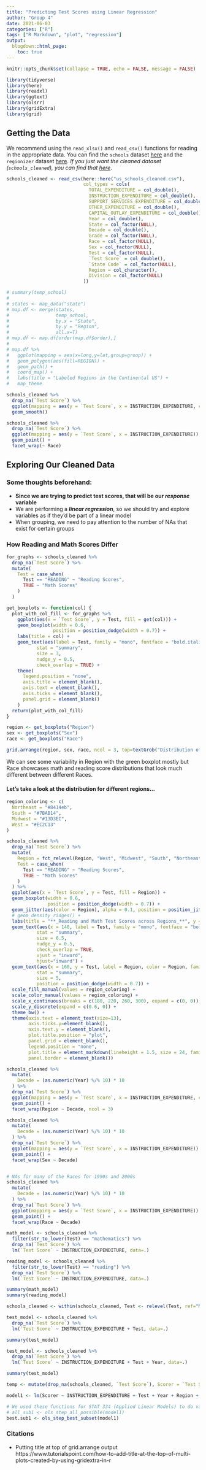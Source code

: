 ```yaml
---
title: "Predicting Test Scores using Linear Regression"
author: "Group 4"
date: 2021-06-03
categories: ["R"]
tags: ["R Markdown", "plot", "regression"]
output:
  blogdown::html_page:
    toc: true
---
```


```r
knitr::opts_chunk$set(collapse = TRUE, echo = FALSE, message = FALSE)
```

```r
library(tidyverse)
library(here)
library(readxl)
library(ggtext)
library(olsrr)
library(gridExtra)
library(grid)
```

<!-- <style> -->
<!--   aside.toc { -->
<!--     position: sticky; -->
<!--     left: 0; -->
<!--     top: 0; -->
<!--     width: 20vw; -->
<!--     height: 100%; -->
<!--   } -->
<!-- </style> -->

<!-- <aside class="toc"> -->
<!--   {{ if .Params.toc }} -->
<!--   {{ .TableOfContents }} -->
<!--   {{ end }} -->
<!-- </aside> -->

## Getting the Data

We recommend using the `read_xlsx()` and `read_csv()` functions for reading in the appropriate data. You can find the `schools` dataset [here](https://github.com/cprice59/FinalProject-STAT331/blob/main/US_schools_data.xlsx) and the `regionizer` dataset [here](https://github.com/cprice59/FinalProject-STAT331/blob/main/us%20census%20bureau%20regions%20and%20divisions.csv). _If you just want the cleaned dataset (`schools_cleaned`), you can find that [here](https://github.com/cprice59/FinalProject-STAT331/blob/main/us_schools_cleaned.csv)_.

```r
schools_cleaned <- read_csv(here::here("us_schools_cleaned.csv"),
                            col_types = cols(
                              TOTAL_EXPENDITURE = col_double(),
                              INSTRUCTION_EXPENDITURE = col_double(),
                              SUPPORT_SERVICES_EXPENDITURE = col_double(),
                              OTHER_EXPENDITURE = col_double(),
                              CAPITAL_OUTLAY_EXPENDITURE = col_double(),
                              Year = col_double(),
                              State = col_factor(NULL),
                              Decade = col_double(),
                              Grade = col_factor(NULL),
                              Race = col_factor(NULL),
                              Sex = col_factor(NULL),
                              Test = col_factor(NULL),
                              `Test Score` = col_double(),
                              `State Code` = col_factor(NULL),
                              Region = col_character(),
                              Division = col_factor(NULL)
                            ))
```


```r
# summary(temp_school)
# 
# states <- map_data("state")
# map.df <- merge(states,
#                 temp_school,
#                 by.x = "State",
#                 by.y = "Region",
#                 all.x=T)
# map.df <- map.df[order(map.df$order),]
# 
# map.df %>%
#   ggplot(mapping = aes(x=long,y=lat,group=group)) +
#   geom_polygon(aes(fill=REGION)) +
#   geom_path() +
#   coord_map() +
#   labs(title = "Labeled Regions in the Continental US") +
#   map_theme
```

```r
schools_cleaned %>%
  drop_na(`Test Score`) %>%
  ggplot(mapping = aes(y = `Test Score`, x = INSTRUCTION_EXPENDITURE, color = Region)) +
  geom_smooth()

schools_cleaned %>%
  drop_na(`Test Score`) %>%
  ggplot(mapping = aes(y = `Test Score`, x = INSTRUCTION_EXPENDITURE)) +
  geom_point() +
  facet_wrap(~ Race)
```

## Exploring Our Cleaned Data

### Some thoughts beforehand:
- **Since we are trying to predict test scores, that will be our _response_ variable**
- We are performing a **_linear regression_**, so we should try and explore variables as if they'd be part of a linear model
- When grouping, we need to pay attention to the number of NAs that exist for certain groups

### How Reading and Math Scores Differ

```r
for_graphs <- schools_cleaned %>%
  drop_na(`Test Score`) %>%
  mutate(
    Test = case_when(
      Test == "READING" ~ "Reading Scores",
      TRUE ~ "Math Scores"
    )
  )

get_boxplots <- function(col) {
  plot_with_col_fill <- for_graphs %>%
    ggplot(aes(x = `Test Score`, y = Test, fill = get(col))) +
    geom_boxplot(width = 0.6,
                 position = position_dodge(width = 0.7)) +
    labs(title = col) +
    geom_text(aes(label = Test, family = "mono", fontface = "bold.italic"),
           stat = "summary",
           size = 3,
           nudge_y = 0.5,
           check_overlap = TRUE) +
    theme(
      legend.position = "none",
      axis.title = element_blank(),
      axis.text = element_blank(),
      axis.ticks = element_blank(),
      panel.grid = element_blank()
    )
  return(plot_with_col_fill)
}

region <- get_boxplots("Region")
sex <- get_boxplots("Sex")
race <- get_boxplots("Race")

grid.arrange(region, sex, race, ncol = 3, top=textGrob("Distribution of Reading Scores and Math Scores for Region, Sex, and Race"))
```

We can see some variability in Region with the green boxplot mostly but Race showcases math and reading score distributions that look much different between different Races.

#### Let's take a look at the distribution for different regions...

```r
region_coloring <- c(
  Northeast = "#8414eb",
  South = "#7BAB14",
  Midwest = "#13D3EC",
  West = "#EC2C13"
)

schools_cleaned %>%
  drop_na(`Test Score`) %>%
  mutate(
    Region = fct_relevel(Region, "West", "Midwest", "South", "Northeast"),
    Test = case_when(
      Test == "READING" ~ "Reading Scores",
      TRUE ~ "Math Scores"
    )
  ) %>%
  ggplot(aes(x = `Test Score`, y = Test, fill = Region)) +
  geom_boxplot(width = 0.6,
               position = position_dodge(width = 0.7)) +
  geom_jitter(aes(color = Region), alpha = 0.1, position = position_jitterdodge()) +
  # geom_density_ridges() +
  labs(title = "**_Reading and Math Test Scores across Regions_**", y = "", x = "") +
  geom_text(aes(x = 140, label = Test, family = "mono", fontface = "bold.italic"),
           stat = "summary",
           size = 6.5,
           nudge_y = 0.5,
           check_overlap = TRUE,
           vjust = "inward",
           hjust="inward") +
  geom_text(aes(x = 160, y = Test, label = Region, color = Region, family = "mono"),
           stat = "summary",
           size = 5,
           position = position_dodge(width = 0.7)) +
  scale_fill_manual(values = region_coloring) +
  scale_color_manual(values = region_coloring) +
  scale_x_continuous(breaks = c(180, 220, 260, 300), expand = c(0, 0)) +
  scale_y_discrete(expand = c(0.6, 0)) +
  theme_bw() +
  theme(axis.text = element_text(size=13),
        axis.ticks.y=element_blank(),
        axis.text.y = element_blank(),
        plot.title.position = "plot",
        panel.grid = element_blank(),
        legend.position = "none",
        plot.title = element_markdown(lineheight = 1.5, size = 24, family = "serif"),
        panel.border = element_blank())
```

```r
schools_cleaned %>%
  mutate(
    Decade = (as.numeric(Year) %/% 10) * 10
  ) %>%
  drop_na(`Test Score`) %>%
  ggplot(mapping = aes(y = `Test Score`, x = INSTRUCTION_EXPENDITURE, color = Region)) +
  geom_point() +
  facet_wrap(Region ~ Decade, ncol = 3)

schools_cleaned %>%
  mutate(
    Decade = (as.numeric(Year) %/% 10) * 10
  ) %>%
  drop_na(`Test Score`) %>%
  ggplot(mapping = aes(y = `Test Score`, x = INSTRUCTION_EXPENDITURE)) +
  geom_point() +
  facet_wrap(Sex ~ Decade)


# NAs for many of the Races for 1990s and 2000s
schools_cleaned %>%
  mutate(
    Decade = (as.numeric(Year) %/% 10) * 10
  ) %>%
  drop_na(`Test Score`) %>%
  ggplot(mapping = aes(y = `Test Score`, x = INSTRUCTION_EXPENDITURE)) +
  geom_point() +
  facet_wrap(Race ~ Decade)
```

```r
math_model <- schools_cleaned %>%
  filter(str_to_lower(Test) == "mathematics") %>%
  drop_na(`Test Score`) %>%
  lm(`Test Score` ~ INSTRUCTION_EXPENDITURE, data=.)

reading_model <- schools_cleaned %>%
  filter(str_to_lower(Test) == "reading") %>%
  drop_na(`Test Score`) %>%
  lm(`Test Score` ~ INSTRUCTION_EXPENDITURE, data=.)
```

```r
summary(math_model)
summary(reading_model)
```

```r
schools_cleaned <- within(schools_cleaned, Test <- relevel(Test, ref="MATHEMATICS"))

test_model <- schools_cleaned %>%
  drop_na(`Test Score`) %>%
  lm(`Test Score` ~ INSTRUCTION_EXPENDITURE + Test, data=.)

summary(test_model)
```

```r
test_model <- schools_cleaned %>%
  drop_na(`Test Score`) %>%
  lm(`Test Score` ~ INSTRUCTION_EXPENDITURE + Test + Year, data=.)

summary(test_model)
```

```r
temp <- mutate(drop_na(schools_cleaned, `Test Score`), Scorer = `Test Score`)

model1 <- lm(Scorer ~ INSTRUCTION_EXPENDITURE + Test + Year + Region + Sex + Race + Division + Grade, data=temp)

# We used these functions for STAT 334 (Applied Linear Models) to do variable selection
# all_sub1 <- ols_step_all_possible(model1)
best.sub1 <- ols_step_best_subset(model1)
```

### Citations
- Putting title at top of grid.arrange output https://www.tutorialspoint.com/how-to-add-title-at-the-top-of-multi-plots-created-by-using-gridextra-in-r

